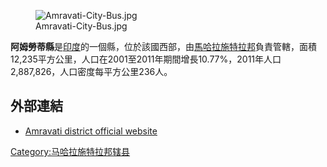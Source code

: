 [[Image:Amravati-City-Bus.jpg|right]]

'''阿姆勞蒂縣'''是[[印度|印度]]的一個縣，位於該國西部，由[[馬哈拉施特拉邦|馬哈拉施特拉邦]]負責管轄，面積12,235平方公里，人口在2001至2011年期間增長10.77%，2011年人口2,887,826，人口密度每平方公里236人。

==外部連結==
* [http://amravati.nic.in Amravati district official website] {{Wayback|url=http://amravati.nic.in/ |date=20110719084155 }}

{{印度行政区划小作品}}
[[Category:马哈拉施特拉邦辖县|Category:马哈拉施特拉邦辖县]]